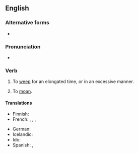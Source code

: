 ==English==

===Alternative forms===
* {{l|en|cry one's heart out}}

===Pronunciation===
* {{audio|en|en-au-cry one's eyes out.ogg|Audio (AU)}}

===Verb===
{{en-verb|*|head=[[cry]] [[one's]] [[eye]]s [[out]]}}

# {{lb|en|idiomatic}} To [[weep]] for an elongated time, or in an excessive manner.
#: {{syn|en|weep buckets}}
# {{lb|en|idiomatic}} To [[moan]]. {{rfex|en}} <!--Do we mean complain/whinge, or moan in pain?-->

====Translations====
{{trans-top|to weep for an elongated time}}
* Finnish: {{t|fi|itkeä silmät päästään}}
* French: {{t+|fr|pleurer à chaudes larmes}}, {{t|fr|pleurer à mouchoir que veux-tu}}, {{t+|fr|pleurer comme une madeleine}}, {{t+|fr|pleurer toutes les larmes de son corps}}
{{trans-mid}}
* German: {{t+|de|sich die Augen ausweinen}}
* Icelandic: {{t|is|hágráta}}
* Ido: {{t+|io|ploregar}}
* Spanish: {{t|es|llorar como una Magdalena}}, {{t|es|llorar a moco tendido}}
{{trans-bottom}}

{{trans-see|to moan|moan}}